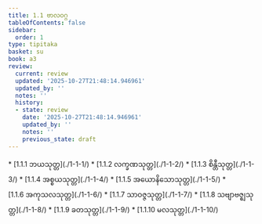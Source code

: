 ```yaml
---
title: 1.1 ဗာလဝဂ္ဂ
tableOfContents: false
sidebar:
  order: 1
type: tipitaka
basket: su
book: a3
review:
  current: review
  updated: '2025-10-27T21:48:14.946961'
  updated_by: ''
  notes: ''
  history:
  - state: review
    date: '2025-10-27T21:48:14.946961'
    updated_by: ''
    notes: ''
    previous_state: draft
---
```



<ReviewStatus review={frontmatter.review} showDetails={true} />

<HypothesisAnnotation frontmatter={frontmatter} />

<DynamicBreadcrumb />



<TableOfContents book="a3" section="1.1">
* [1.1.1 ဘယသုတ္တ](./1-1-1/)
* [1.1.2 လက္ခဏသုတ္တ](./1-1-2/)
* [1.1.3 စိန္တီသုတ္တ](./1-1-3/)
* [1.1.4 အစ္စယသုတ္တ](./1-1-4/)
* [1.1.5 အယောနိသောသုတ္တ](./1-1-5/)
* [1.1.6 အကုသလသုတ္တ](./1-1-6/)
* [1.1.7 သာဝဇ္ဇသုတ္တ](./1-1-7/)
* [1.1.8 သဗျာဗဇ္ဈသုတ္တ](./1-1-8/)
* [1.1.9 ခတသုတ္တ](./1-1-9/)
* [1.1.10 မလသုတ္တ](./1-1-10/)
</TableOfContents>